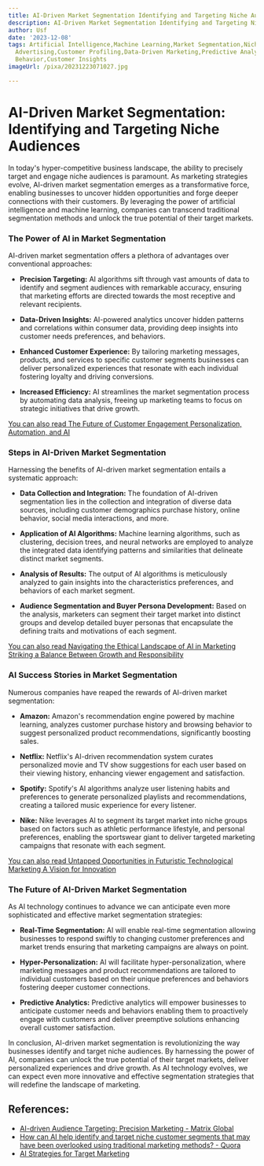 ```yaml
---
title: AI-Driven Market Segmentation Identifying and Targeting Niche Audiences
description: AI-Driven Market Segmentation Identifying and Targeting Niche Audiences
author: Usf
date: '2023-12-08'
tags: Artificial Intelligence,Machine Learning,Market Segmentation,Niche Marketing,Targeted
  Advertising,Customer Profiling,Data-Driven Marketing,Predictive Analytics,Consumer
  Behavior,Customer Insights
imageUrl: /pixa/20231223071027.jpg

---
```

# AI-Driven Market Segmentation: Identifying and Targeting Niche Audiences

In today's hyper-competitive business landscape,  the ability to precisely  target and engage niche audiences is paramount. As marketing strategies  evolve, AI-driven  market segmentation emerges as a transformative force, enabling businesses to uncover hidden opportunities  and forge deeper connections with  their customers. By leveraging the power of artificial intelligence and machine learning, companies can transcend traditional segmentation methods and unlock  the true potential of their target markets.

###  The Power of  AI in Market Segmentation

AI-driven market segmentation offers a plethora of advantages over conventional approaches:

- **Precision Targeting:**  AI algorithms sift through vast  amounts of data  to identify and  segment audiences with remarkable accuracy, ensuring that marketing efforts are directed towards  the most receptive and relevant  recipients.

- **Data-Driven Insights:** AI-powered  analytics uncover  hidden patterns and correlations within consumer data, providing deep insights into customer needs  preferences, and behaviors.

- **Enhanced Customer Experience:** By tailoring marketing messages, products, and services to specific customer segments businesses can deliver personalized experiences that resonate with each individual fostering loyalty and driving conversions.

- **Increased Efficiency:** AI streamlines the  market segmentation  process by automating data analysis, freeing up marketing teams to focus on strategic initiatives that drive growth.

[You can also read The Future of Customer Engagement Personalization, Automation, and AI](The%20Future%20of%20Customer%20Engagement%20Personalization%2C%20Automation%2C%20and%20AI)


### Steps in AI-Driven Market Segmentation

Harnessing the benefits of  AI-driven market segmentation entails a  systematic approach:

- **Data  Collection and Integration:** The  foundation of AI-driven segmentation lies in the collection and integration of diverse data sources, including  customer demographics purchase history, online behavior,  social media interactions, and more.

- **Application of AI Algorithms:** Machine learning  algorithms, such as clustering,  decision  trees, and neural networks are employed to analyze the integrated data identifying patterns and similarities that  delineate distinct market segments.

- **Analysis of Results:** The  output of AI algorithms is meticulously analyzed to gain insights into the characteristics preferences,  and behaviors of each market segment.

- **Audience Segmentation and Buyer Persona Development:** Based on the  analysis, marketers can segment their target market into distinct groups and develop detailed  buyer personas that encapsulate the defining traits and motivations of each segment.

[You can also read Navigating the Ethical Landscape of AI  in Marketing Striking a Balance Between Growth and Responsibility](Navigating%20the%20Ethical%20Landscape%20of%20AI%20in%20Marketing%20Striking%20a%20Balance%20Between%20Growth%20and%20Responsibility)


### AI Success Stories in Market Segmentation

Numerous companies have reaped the rewards of AI-driven market segmentation:

- **Amazon:**  Amazon's recommendation engine powered by machine learning,  analyzes customer purchase history and  browsing behavior to suggest personalized product recommendations, significantly boosting sales.

-  **Netflix:** Netflix's AI-driven recommendation system curates personalized movie and  TV show suggestions  for each user  based on their viewing history, enhancing viewer engagement and satisfaction.

- **Spotify:** Spotify's AI algorithms analyze user listening habits  and preferences to generate personalized playlists and recommendations,  creating a tailored music experience for every listener.

- **Nike:** Nike leverages AI to  segment its target market into niche groups based on factors such as athletic performance lifestyle,  and personal preferences, enabling the sportswear giant to deliver targeted marketing campaigns that resonate with  each segment.

[You  can also read  Untapped Opportunities in Futuristic Technological Marketing A  Vision  for Innovation](Untapped%20Opportunities%20in%20Futuristic%20Technological%20Marketing%20A%20Vision%20for%20Innovation)


### The Future of AI-Driven Market Segmentation

As AI technology continues to advance we can  anticipate even more  sophisticated and effective market  segmentation strategies:

- **Real-Time Segmentation:** AI will enable real-time segmentation allowing businesses  to respond swiftly to changing customer preferences and market trends ensuring that marketing campaigns are always on point.

- **Hyper-Personalization:**  AI will facilitate hyper-personalization, where marketing messages and product  recommendations are tailored to individual customers based  on their unique  preferences and behaviors fostering deeper customer connections.

- **Predictive  Analytics:** Predictive analytics will empower businesses to anticipate customer needs and behaviors enabling them to proactively engage with customers and deliver preemptive solutions enhancing overall customer satisfaction.

In conclusion, AI-driven market segmentation is revolutionizing the way businesses identify and  target niche audiences. By harnessing the power of AI, companies  can unlock the true potential of their target  markets, deliver personalized experiences and drive growth. As AI technology evolves,  we can expect even more innovative and effective segmentation strategies that  will redefine the landscape of marketing.

## References:
- [AI-driven Audience Targeting: Precision Marketing - Matrix Global](https://matrixmarketinggroup.com/ai-driven-audience-targeting/)
- [How can AI help identify and target niche customer segments that may have been overlooked using traditional marketing methods? - Quora](https://www.quora.com/How-can-AI-help-identify-and-target-niche-customer-segments-that-may-have-been-overlooked-using-traditional-marketing-methods)
- [AI Strategies for Target Marketing](https://digitalmarketingstream.com/ai-target-marketing/)
